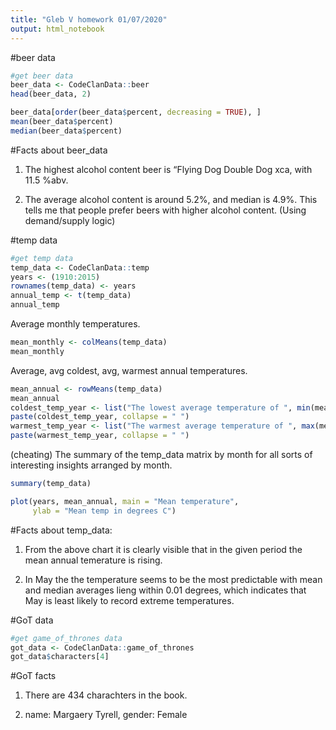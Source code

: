 ```yaml
---
title: "Gleb V homework 01/07/2020"
output: html_notebook
---
```

#beer data
```r
#get beer data
beer_data <- CodeClanData::beer
head(beer_data, 2)
```
```r
beer_data[order(beer_data$percent, decreasing = TRUE), ]
mean(beer_data$percent)
median(beer_data$percent)
```
#Facts about beer_data

1. The highest alcohol content beer is "Flying Dog Double Dog xca, with 11.5 %abv.

2. The average alcohol content is around 5.2%, and median is 4.9%. This tells me that people prefer beers with higher alcohol content. (Using demand/supply logic)


#temp data
```r
#get temp data
temp_data <- CodeClanData::temp
years <- (1910:2015)
rownames(temp_data) <- years
annual_temp <- t(temp_data)
annual_temp
```
Average monthly temperatures.
```r
mean_monthly <- colMeans(temp_data)
mean_monthly
```
Average, avg coldest, avg, warmest annual temperatures.
```r
mean_annual <- rowMeans(temp_data)
mean_annual
coldest_temp_year <- list("The lowest average temperature of ", min(mean_annual), "degrees C was recorded in", years[min(mean_annual)])
paste(coldest_temp_year, collapse = " ")
warmest_temp_year <- list("The warmest average temperature of ", max(mean_annual), "degrees C was recorded in", years[max(mean_annual)])
paste(warmest_temp_year, collapse = " ")
```

(cheating) The summary of the temp_data matrix by month for all sorts of interesting insights arranged by month.
```r
summary(temp_data)
```
```r
plot(years, mean_annual, main = "Mean temperature",
     ylab = "Mean temp in degrees C")
```

#Facts about temp_data:

1. From the above chart it is clearly visible that in the given period the mean annual temerature is rising.

2. In May the the temperature seems to be the most predictable with mean and median averages lieng within 0.01 degrees, which indicates that May is least likely to record extreme temperatures.


#GoT data
```r
#get game_of_thrones data
got_data <- CodeClanData::game_of_thrones
got_data$characters[4]
```
#GoT facts

1. There are 434 charachters in the book.

2. name: Margaery Tyrell, gender: Female











